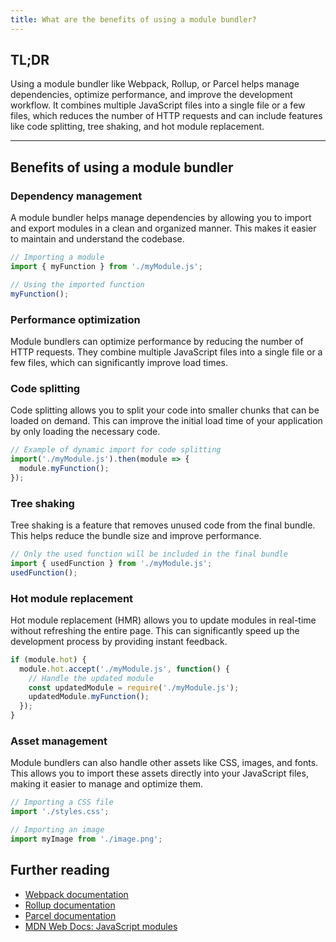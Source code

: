 ```yaml
---
title: What are the benefits of using a module bundler?
---
```


## TL;DR

Using a module bundler like Webpack, Rollup, or Parcel helps manage dependencies, optimize performance, and improve the development workflow. It combines multiple JavaScript files into a single file or a few files, which reduces the number of HTTP requests and can include features like code splitting, tree shaking, and hot module replacement.

---

## Benefits of using a module bundler

### Dependency management

A module bundler helps manage dependencies by allowing you to import and export modules in a clean and organized manner. This makes it easier to maintain and understand the codebase.

```javascript
// Importing a module
import { myFunction } from './myModule.js';

// Using the imported function
myFunction();
```

### Performance optimization

Module bundlers can optimize performance by reducing the number of HTTP requests. They combine multiple JavaScript files into a single file or a few files, which can significantly improve load times.

### Code splitting

Code splitting allows you to split your code into smaller chunks that can be loaded on demand. This can improve the initial load time of your application by only loading the necessary code.

```javascript
// Example of dynamic import for code splitting
import('./myModule.js').then(module => {
  module.myFunction();
});
```

### Tree shaking

Tree shaking is a feature that removes unused code from the final bundle. This helps reduce the bundle size and improve performance.

```javascript
// Only the used function will be included in the final bundle
import { usedFunction } from './myModule.js';
usedFunction();
```

### Hot module replacement

Hot module replacement (HMR) allows you to update modules in real-time without refreshing the entire page. This can significantly speed up the development process by providing instant feedback.

```javascript
if (module.hot) {
  module.hot.accept('./myModule.js', function() {
    // Handle the updated module
    const updatedModule = require('./myModule.js');
    updatedModule.myFunction();
  });
}
```

### Asset management

Module bundlers can also handle other assets like CSS, images, and fonts. This allows you to import these assets directly into your JavaScript files, making it easier to manage and optimize them.

```javascript
// Importing a CSS file
import './styles.css';

// Importing an image
import myImage from './image.png';
```

## Further reading

- [Webpack documentation](https://webpack.js.org/concepts/)
- [Rollup documentation](https://rollupjs.org/guide/en/)
- [Parcel documentation](https://parceljs.org/getting_started.html)
- [MDN Web Docs: JavaScript modules](https://developer.mozilla.org/en-US/docs/Web/JavaScript/Guide/Modules)

